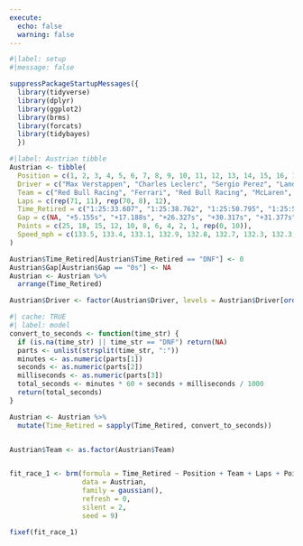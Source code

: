 ```yaml
---
execute:
  echo: false
  warning: false
---
```


```r
#|label: setup
#|message: false

suppressPackageStartupMessages({
  library(tidyverse)
  library(dplyr)
  library(ggplot2)
  library(brms)
  library(forcats)
  library(tidybayes)
  })
```

```r
#|label: Austrian tibble
Austrian <- tibble(
  Position = c(1, 2, 3, 4, 5, 6, 7, 8, 9, 10, 11, 12, 13, 14, 15, 16, 17, 18, 19, 20),
  Driver = c("Max Verstappen", "Charles Leclerc", "Sergio Perez", "Lando Norris", "Fernando Alonso", "Carlos Sainz", "George Russell", "Lewis Hamilton", "Lance Stroll", "Pierre Gasly", "Alex Albon", "Zhou Guanyu", "Logan Sargeant", "Esteban Ocon", "Valtteri Bottas", "Oscar Piastri", "Nyck de Vries", "Kevin Magnussen", "Yuki Tsunoda", "Nico Hülkenberg"),
  Team = c("Red Bull Racing", "Ferrari", "Red Bull Racing", "McLaren", "Aston Martin", "Ferrari", "Mercedes", "Mercedes", "Aston Martin", "Alpine", "Williams", "Alfa Romeo", "Williams", "Alpine", "Alfa Romeo", "McLaren", "RB", "Haas", "RB", "Haas"),
  Laps = c(rep(71, 11), rep(70, 8), 12),
  Time_Retired = c("1:25:33.607", "1:25:38.762", "1:25:50.795", "1:25:59.934", "1:26:03.924", "1:26:04.984", "1:26:22.010", "1:26:22.803", "1:26:32.650", "1:26:41.274", "1:26:53.374", "1:25:58.240", "1:26:04.991", "1:26:15.747", "1:26:16.384", "1:26:20.176", "1:26:23.310", "1:26:30.260", "1:26:33.480", "DNF"),
  Gap = c(NA, "+5.155s", "+17.188s", "+26.327s", "+30.317s", "+31.377s", "+48.403s", "+49.196s", "+59.043", "+1:07.667", "+1:19.767", "+1 Lap", "+1 Lap", "+1 Lap", "+1 Lap", "+1 Lap", "+1 Lap", "+1 Lap", "+1 Lap", "DNF"),
  Points = c(25, 18, 15, 12, 10, 8, 6, 4, 2, 1, rep(0, 10)),
  Speed_mph = c(133.5, 133.4, 133.1, 132.9, 132.8, 132.7, 132.3, 132.3, 132.0, 131.8, 131.5, 131.0, 130.9, 130.6, 130.6, 130.5, 130.4, 130.2, 130.1, 117.4)
)

Austrian$Time_Retired[Austrian$Time_Retired == "DNF"] <- 0
Austrian$Gap[Austrian$Gap == "0s"] <- NA
Austrian <- Austrian %>%
  arrange(Time_Retired)

Austrian$Driver <- factor(Austrian$Driver, levels = Austrian$Driver[order(Austrian$Time_Retired)])
```

```r

#| cache: TRUE
#| label: model
convert_to_seconds <- function(time_str) {
  if (is.na(time_str) || time_str == "DNF") return(NA)
  parts <- unlist(strsplit(time_str, ":"))
  minutes <- as.numeric(parts[1])
  seconds <- as.numeric(parts[2])
  milliseconds <- as.numeric(parts[3])
  total_seconds <- minutes * 60 + seconds + milliseconds / 1000
  return(total_seconds)
}

Austrian <- Austrian %>%
  mutate(Time_Retired = sapply(Time_Retired, convert_to_seconds))


Austrian$Team <- as.factor(Austrian$Team)


fit_race_1 <- brm(formula = Time_Retired ~ Position + Team + Laps + Points + Speed_mph,
                  data = Austrian,
                  family = gaussian(),
                  refresh = 0,
                  silent = 2,
                  seed = 9)
```

```r
fixef(fit_race_1)
```